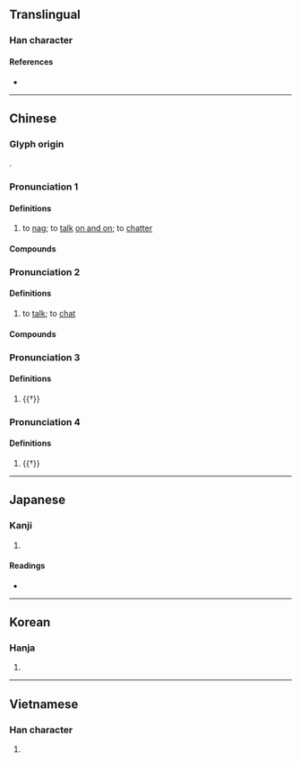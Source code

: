 {{also|唠}}
{{character info/new}}
==Translingual==

===Han character===
{{Han char|rn=30|rad=口|as=12|sn=15|four=69027|canj=RFFS|ids=⿰口勞}}

====References====
* {{Han ref|kx=0206.280|dkj=04242|hdz=10686.100|uh=562E|ud=22062|bh=BC47|bd=48199}}

----

==Chinese==
{{zh-forms|s=唠}}

===Glyph origin===
{{Han etym}}
{{Han compound|口|勞|ls=psc|c1=s|c2=p}}.

===Pronunciation 1===
{{zh-pron
|m=láo
|c=lou4,lou6
|mn=qz:lô͘/tw,xm,zz:lô/tw:--lo
|oc=n,1
|cat=v
}}

====Definitions====
{{zh-hanzi}}

# to [[nag]]; to [[talk]] [[on and on]]; to [[chatter]]

====Compounds====
{{zh-der|嘮三叨四|嘮嘮叨叨|嘮嘮|嘮叨|叨嘮}}

===Pronunciation 2===
{{zh-pron
|m=lào
|c=lou6
|cat=v
}}

====Definitions====
{{zh-hanzi}}

# {{lb|zh|dialectal}} to [[talk]]; to [[chat]]

====Compounds====
{{zh-der|嘮嗑|嘮扯}}

===Pronunciation 3===
{{zh-pron
|m=chāo
|mc=y
|oc=n,2
|cat=v
}}

====Definitions====
{{zh-hanzi}}

# {{†}} {{zh-only|嘮呶|to be [[noisy]]}}

===Pronunciation 4===
{{zh-pron
|m=xiāo
|cat=intj
}}

====Definitions====
{{zh-hanzi}}

# {{†}} {{zh-alt-form|詨|[[sound]] of [[interjection]]}}

----

==Japanese==

===Kanji===
{{ja-kanji|grade=|rs=口12}}

# {{rfdef|ja|sort=口12}}

====Readings====
* {{ja-readings|on=[[とう]] (tō), [[ちょう]] (chō), [[た]] (ta), [[こう]] (kō), [[きょう]] (kyō), [[ろう]] (rō)|kun=[[かまびすしい]] (kamabisushii), [[さけぶ]] (sakebu), [[こえ]] (koe)}}

----

==Korean==

===Hanja===
{{ko-hanja|hangeul=초|rv=cho|mr=ch'o}}

# {{rfdef|ko|sort=口12}}

----

==Vietnamese==

===Han character===
{{vi-hantu|[[lao]]|rs=口12}}

# {{rfdef|vi|sort=口12}}